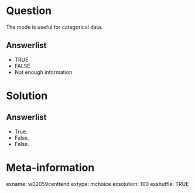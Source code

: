 Question
========
The mode is useful for categorical data.

Answerlist
----------
* TRUE
* FALSE
* Not enough information


Solution
========

Answerlist
----------
* True.
* False.
* False.


Meta-information
================
exname: w02059centtend
extype: mchoice
exsolution: 100
exshuffle: TRUE